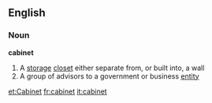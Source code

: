 ==English==
=== Noun ===
'''cabinet'''
# A [[storage]] [[closet]] either separate from, or built into, a wall
# A group of advisors to a government or business [[entity]]

[[et:Cabinet]]
[[fr:cabinet]]
[[it:cabinet]]